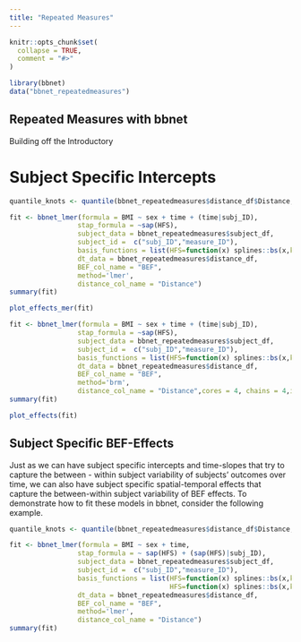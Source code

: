 ```yaml
---
title: "Repeated Measures"
---
```


```r
knitr::opts_chunk$set(
  collapse = TRUE,
  comment = "#>"
)
```

```r
library(bbnet)
data("bbnet_repeatedmeasures")
```


## Repeated Measures with bbnet

Building off the Introductory 


# Subject Specific Intercepts


```r
quantile_knots <- quantile(bbnet_repeatedmeasures$distance_df$Distance,c(0.5))

fit <- bbnet_lmer(formula = BMI ~ sex + time + (time|subj_ID),
                 stap_formula = ~sap(HFS),
                 subject_data = bbnet_repeatedmeasures$subject_df,
                 subject_id =  c("subj_ID","measure_ID"),
                 basis_functions = list(HFS=function(x) splines::bs(x,knots=quantile_knots,Boundary.knots = c(0,2))),
                 dt_data = bbnet_repeatedmeasures$distance_df,
                 BEF_col_name = "BEF",
                 method='lmer',
                 distance_col_name = "Distance")
summary(fit)
```

```r
plot_effects_mer(fit)
```

```r
fit <- bbnet_lmer(formula = BMI ~ sex + time + (time|subj_ID),
                 stap_formula = ~sap(HFS),
                 subject_data = bbnet_repeatedmeasures$subject_df,
                 subject_id =  c("subj_ID","measure_ID"),
                 basis_functions = list(HFS=function(x) splines::bs(x,knots=quantile_knots,Boundary.knots = c(0,2))),
                 dt_data = bbnet_repeatedmeasures$distance_df,
                 BEF_col_name = "BEF",
                 method='brm',
                 distance_col_name = "Distance",cores = 4, chains = 4,iter=3E3)
summary(fit)
```


```r
plot_effects(fit)
```


## Subject Specific BEF-Effects


Just as we can have subject specific intercepts and time-slopes that try to capture the between - within subject variability of subjects' outcomes over time, we can also have subject specific spatial-temporal effects that
capture the between-within subject variability of BEF effects. To demonstrate how to fit these models in 
bbnet, consider the following example.

```r
quantile_knots <- quantile(bbnet_repeatedmeasures$distance_df$Distance,c(0.5))

fit <- bbnet_lmer(formula = BMI ~ sex + time,
                 stap_formula = ~ sap(HFS) + (sap(HFS)|subj_ID),
                 subject_data = bbnet_repeatedmeasures$subject_df,
                 subject_id =  c("subj_ID","measure_ID"),
                 basis_functions = list(HFS=function(x) splines::bs(x,knots=quantile_knots,Boundary.knots = c(0,2)),
                                        HFS=function(x) splines::bs(x,knots=quantile_knots,Boundary.knots = c(0,2))),
                 dt_data = bbnet_repeatedmeasures$distance_df,
                 BEF_col_name = "BEF",
                 method='lmer',
                 distance_col_name = "Distance")
summary(fit)
```



```r

```
